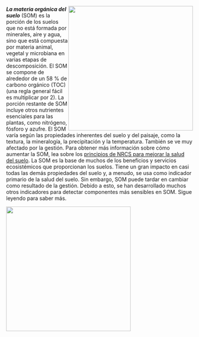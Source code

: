 <!-- Image wrapped around text for HTML -->

::: {.content-visible when-format="html"}
![](https://raw.githack.com/WA-Department-of-Agriculture/soils/main/figures/som-spanish.png){width="3.5in"
style="float:right"
fig-alt="La materia orgánica del suelo (SOM) respalda la mayoría de los servicios de los ecosistemas y los beneficios del suelo, pero su cambio es lento. Hay tres capas de círculos. El círculo más exterior dice 42% otros materiales. El siguiente círculo interior dice 58% de carbono orgánico total. Hay dos círculos dentro de este círculo que dicen carbono potencialmente mineralizable (respiración microbiana esencial para el ciclo de los nutrientes) y carbono oxidable con permanganato (SOM recientemente estabilizada, responde más rápidamente al ser manejado)."}
:::

***La materia orgánica del suelo*** (SOM) es la porción de los suelos que no
está formada por minerales, aire y agua, sino que está compuesta por materia
animal, vegetal y microbiana en varias etapas de descomposición. El SOM se
compone de alrededor de un 58 % de carbono orgánico (TOC) (una regla general
fácil es multiplicar por 2). La porción restante de SOM incluye otros nutrientes
esenciales para las plantas, como nitrógeno, fósforo y azufre. El SOM varía
según las propiedades inherentes del suelo y del paisaje, como la textura, la
mineralogía, la precipitación y la temperatura. También se ve muy afectado por
la gestión. Para obtener más información sobre cómo aumentar la SOM, lea sobre
los [principios de NRCS para mejorar la salud del
suelo](https://www.nrcs.usda.gov/conservation-basics/natural-resource-concerns/soils/soil-health).
La SOM es la base de muchos de los beneficios y servicios ecosistémicos que
proporcionan los suelos. Tiene un gran impacto en casi todas las demás
propiedades del suelo y, a menudo, se usa como indicador primario de la salud
del suelo. Sin embargo, SOM puede tardar en cambiar como resultado de la
gestión. Debido a esto, se han desarrollado muchos otros indicadores para
detectar componentes más sensibles en SOM. Sigue leyendo para saber más.

<!-- Image below around text for docx -->

::: {.content-visible unless-format="html"}
![](https://raw.githack.com/WA-Department-of-Agriculture/soils/main/figures/som-spanish.png){height="3.5in"
fig-alt="La materia orgánica del suelo (SOM) respalda la mayoría de los servicios de los ecosistemas y los beneficios del suelo, pero su cambio es lento. Hay tres capas de círculos. El círculo más exterior dice 42% otros materiales. El siguiente círculo interior dice 58% de carbono orgánico total. Hay dos círculos dentro de este círculo que dicen carbono potencialmente mineralizable (respiración microbiana esencial para el ciclo de los nutrientes) y carbono oxidable con permanganato (SOM recientemente estabilizada, responde más rápidamente al ser manejado)."}
:::
